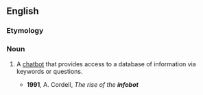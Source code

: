 ==English==

===Etymology===
{{compound|en|info|bot}}

===Noun===
{{en-noun}}

# {{lb|en|Internet}} A [[chatbot]] that provides access to a database of information via keywords or questions.
#* '''1991''', A. Cordell, ''The rise of the '''infobot'''''